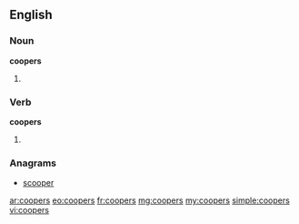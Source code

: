 ==English==

===Noun===
'''coopers'''

# {{plural of|cooper}}

===Verb===
'''coopers'''

# {{en-third-person singular of|cooper}}

===Anagrams===
* [[scooper#English|scooper]]

[[ar:coopers]]
[[eo:coopers]]
[[fr:coopers]]
[[mg:coopers]]
[[my:coopers]]
[[simple:coopers]]
[[vi:coopers]]
